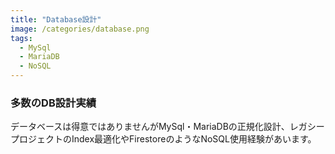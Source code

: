 ```yaml
---
title: "Database設計"
image: /categories/database.png
tags:
  - MySql
  - MariaDB
  - NoSQL
---
```


### 多数のDB設計実績

データベースは得意ではありませんがMySql・MariaDBの正規化設計、レガシープロジェクトのIndex最適化やFirestoreのようなNoSQL使用経験があいます。